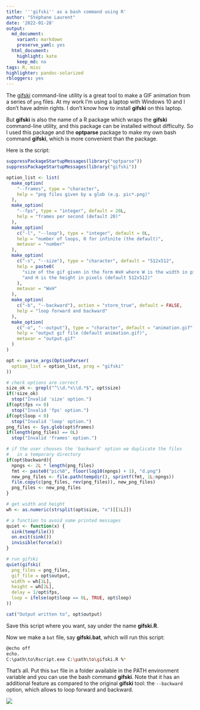 ```yaml
---
title: '''gifski'' as a bash command using R'
author: "Stéphane Laurent"
date: '2022-01-28'
output:
  md_document:
    variant: markdown
    preserve_yaml: yes
  html_document:
    highlight: kate
    keep_md: no
tags: R, misc
highlighter: pandoc-solarized
rbloggers: yes
---
```


The [gifski](https://gif.ski/) command-line utility is a great tool to make 
a GIF animation from a series of `png` files. At my work I'm using a laptop 
with Windows 10 and I don't have admin rights. I don't know how to install 
**gifski** on this laptop. 

But **gifski** is also the name of a R package which wraps the **gifski** 
command-line utility, and this package can be installed without difficulty. 
So I used this package and the **optparse** package to make my own bash 
command **gifski**, which is more convenient than the package.

Here is the script:

```r
suppressPackageStartupMessages(library("optparse"))
suppressPackageStartupMessages(library("gifski"))

option_list <- list( 
  make_option(
    "--frames", type = "character", 
    help = "png files given by a glob (e.g. pic*.png)"
  ),
  make_option(
    "--fps", type = "integer", default = 20L,
    help = "frames per second (default 20)"
  ),
  make_option(
    c("-l", "--loop"), type = "integer", default = 0L, 
    help = "number of loops, 0 for infinite (the default)",
    metavar = "number"
  ),
  make_option(
    c("-s", "--size"), type = "character", default = "512x512", 
    help = paste0(
      "size of the gif given in the form WxH where W is the width in pixels ", 
      "and H is the height in pixels (default 512x512)"
    ),
    metavar = "WxH"
  ),
  make_option(
    c("-b", "--backward"), action = "store_true", default = FALSE, 
    help = "loop forward and backward"
  ),
  make_option(
    c("-o", "--output"), type = "character", default = "animation.gif", 
    help = "output gif file (default animation.gif)", 
    metavar = "output.gif"
  )
)

opt <- parse_args(OptionParser(
  option_list = option_list, prog = "gifski"
))

# check options are correct
size_ok <- grepl("^\\d.*x\\d.*$", opt$size)
if(!size_ok)
  stop("Invalid 'size' option.")
if(opt$fps <= 0)
  stop("Invalid 'fps' option.")
if(opt$loop < 0)
  stop("Invalid 'loop' option.")
png_files <- Sys.glob(opt$frames)
if(length(png_files) == 0L)
  stop("Invalid 'frames' option.")

# if the user chooses the 'backward' option we duplicate the files 
#   in a temporary directory
if(opt$backward){
  npngs <- 2L * length(png_files)
  fmt <- paste0("pic%0", floor(log10(npngs) + 1), "d.png")
  new_png_files <- file.path(tempdir(), sprintf(fmt, 1L:npngs))
  file.copy(c(png_files, rev(png_files)), new_png_files)
  png_files <- new_png_files
}

# get width and height
wh <- as.numeric(strsplit(opt$size, "x")[[1L]])

# a function to avoid some printed messages
quiet <- function(x) {
  sink(tempfile())
  on.exit(sink())
  invisible(force(x))
}

# run gifski
quiet(gifski(
  png_files = png_files,
  gif_file = opt$output,
  width = wh[1L],
  height = wh[2L],
  delay = 1/opt$fps,
  loop = ifelse(opt$loop == 0L, TRUE, opt$loop)
))

cat("Output written to", opt$output)
```

Save this script where you want, say under the name **gifski.R**.

Now we make a `bat` file, say **gifski.bat**, which will run this script:

```bash
@echo off
echo.
C:\path\to\Rscript.exe C:\path\to\gifski.R %*
```

That's all. Put this `bat` file in a folder available in the PATH environment 
variable and you can use the bash command **gifski**. Note that it has an 
additional feature as compared to the original **gifski** tool: the 
`--backward` option, which allows to loop forward and backward.

![](https://github.com/stla/PyVistaMiscellanous/raw/main/C8surface_metamorphosis.gif)